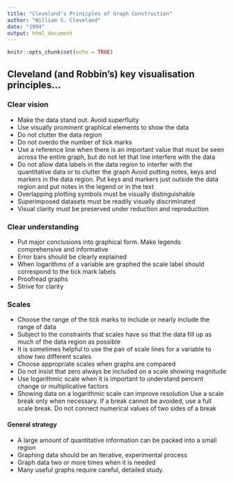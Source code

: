 ```yaml
---
title: "Cleveland's Prinicples of Graph Construction"
author: "William S. Cleveland"
date: "1994"
output: html_document
---
```


```r
knitr::opts_chunk$set(echo = TRUE)
```

## Cleveland (and Robbin's) key visualisation principles...

### Clear vision
 - Make the data stand out. Avoid superfluity
 - Use visually prominent graphical elements to show the data
 - Do not clutter the data region
 - Do not overdo the number of tick marks
 - Use a reference line when there is an important value that must be seen across the entire graph, but do not let that line interfere with the data
 - Do not allow data labels in the data region to interfer with the quantitative data or to clutter the graph
 Avoid putting notes, keys and markers in the data region. Put keys and markers just outside the data region and put notes in the legend or in the text
 - Overlapping plotting symbols must be visually distinguishable
 - Superimposed datasets must be readily visually discriminated
 - Visual clarity must be preserved under reduction and reproduction
 
### Clear understanding
   - Put major conclusions into graphical form. Make legends comprehensive and informative
   - Error bars should be clearly explained
   - When logarithms of a variable are graphed the scale label should correspond to the tick mark labels
   - Proofread graphs
   - Strive for clarity

### Scales
  - Choose the range of the tick marks to include or nearly include the range of data
  - Subject to the constraints that scales have so that the data fill up as much of the data region as possible
  - It is sometimes helpful to use the pair of scale lines for a variable to show two different scales
  - Choose appropriate scales when graphs are compared
  - Do not insist that zero always be included on a scale showing magnitude
  - Use logarithmic scale when it is important to understand percent change or multiplicative factors
  - Showing data on a logarithmic scale can improve resolution
  Use a scale break only when necessary. If a break cannot be avoided, use a full scale break. Do not connect numerical values of two sides of a break
  
#### General strategy
  - A large amount of quantitative information can be packed into a small region
  - Graphing data should be an iterative, experimental process
  - Graph data two or more times when it is needed
  - Many useful graphs require careful, detailed study.
